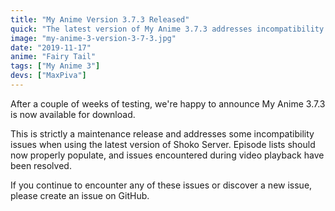```yaml
---
title: "My Anime Version 3.7.3 Released"
quick: "The latest version of My Anime 3.7.3 addresses incompatibility issues with the latest Shoko Server, ensuring episode lists populate and resolving playback issues."
image: "my-anime-3-version-3-7-3.jpg"
date: "2019-11-17"
anime: "Fairy Tail"
tags: ["My Anime 3"]
devs: ["MaxPiva"]
---
```


After a couple of weeks of testing, we're happy to announce My Anime 3.7.3 is now available for download.

This is strictly a maintenance release and  addresses some incompatibility issues when using the latest version of Shoko Server. Episode lists should now properly populate, and issues encountered during video playback have been resolved.

If you continue to encounter any of these issues or discover a new issue, please create an issue on GitHub.
